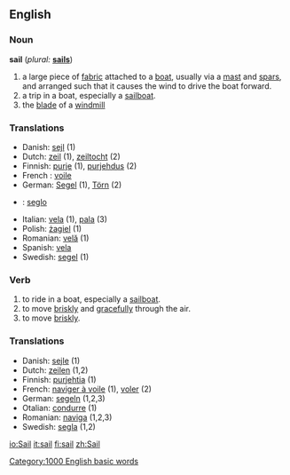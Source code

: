 ==English==

===Noun===
'''sail'''  (''plural:'' '''[[sails]]''')
# a large piece of [[fabric]] attached to a [[boat]], usually via a [[mast]] and [[spar]]s, and arranged such that it causes the wind to drive the boat forward.
# a trip in a boat, especially a [[sailboat]].
# the [[blade]] of a [[windmill]]

===Translations===
*Danish: [[sejl]] {{n}} (1)
*Dutch: [[zeil]] {{n}} (1), [[zeiltocht]] {{f}} (2)
*Finnish: [[purje]] (1), [[purjehdus]] (2)
* French : [[voile]]
*German: [[Segel]] {{n}} (1), [[Törn]] {{m}} (2)
* {{io}} : [[seglo]]
*Italian: [[vela]] {{f}} (1), [[pala]] (3)
*Polish: [[żagiel]] {{m}} (1)
*Romanian: [[velă]] {{f}} (1)
*Spanish: [[vela]] {{f}}
*Swedish: [[segel]] {{n}} (1)

===Verb===
{{en-infl-reg-consonant|sail||}}
# to ride in a boat, especially a [[sailboat]].
# to move [[briskly]] and [[gracefully]] through the air.
# to move [[briskly]].

===Translations===
*Danish: [[sejle]] (1)
*Dutch: [[zeilen]] (1,2)
*Finnish: [[purjehtia]] (1)
*French: [[naviger à voile]] (1), [[voler]] (2)
*German: [[segeln]] (1,2,3)
*Otalian: [[condurre]] (1)
*Romanian: [[naviga]] (1,2,3)
*Swedish: [[segla]] (1,2)

[[Category:1000 English basic words]]

[[io:Sail]]
[[it:sail]]
[[fi:sail]]
[[zh:Sail]]